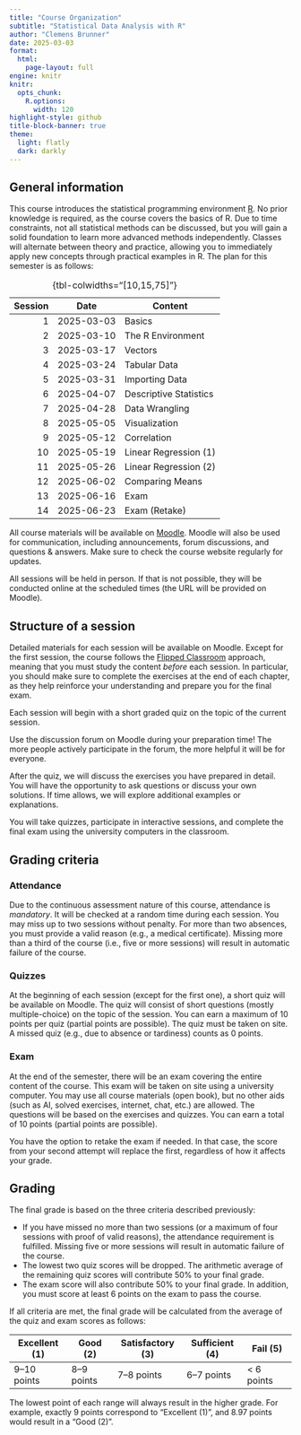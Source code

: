 ```yaml
---
title: "Course Organization"
subtitle: "Statistical Data Analysis with R"
author: "Clemens Brunner"
date: 2025-03-03
format:
  html:
    page-layout: full
engine: knitr
knitr:
  opts_chunk: 
    R.options:
      width: 120
highlight-style: github
title-block-banner: true
theme:
  light: flatly
  dark: darkly
---
```


## General information

This course introduces the statistical programming environment [R](https://www.r-project.org). No prior knowledge is required, as the course covers the basics of R. Due to time constraints, not all statistical methods can be discussed, but you will gain a solid foundation to learn more advanced methods independently. Classes will alternate between theory and practice, allowing you to immediately apply new concepts through practical examples in R. The plan for this semester is as follows:

| Session | Date       | Content                |
|--------:|------------|------------------------|
| 1       | 2025-03-03 | Basics                 |
| 2       | 2025-03-10 | The R Environment      |
| 3       | 2025-03-17 | Vectors                |
| 4       | 2025-03-24 | Tabular Data           |
| 5       | 2025-03-31 | Importing Data         |
| 6       | 2025-04-07 | Descriptive Statistics |
| 7       | 2025-04-28 | Data Wrangling         |
| 8       | 2025-05-05 | Visualization          |
| 9       | 2025-05-12 | Correlation            |
| 10      | 2025-05-19 | Linear Regression (1)  |
| 11      | 2025-05-26 | Linear Regression (2)  |
| 12      | 2025-06-02 | Comparing Means        |
| 13      | 2025-06-16 | Exam                   |
| 14      | 2025-06-23 | Exam (Retake)          |

: {tbl-colwidths="[10,15,75]"}

All course materials will be available on [Moodle](https://moodle.uni-graz.at/login/index.php). Moodle will also be used for communication, including announcements, forum discussions, and questions & answers. Make sure to check the course website regularly for updates.

All sessions will be held in person. If that is not possible, they will be conducted online at the scheduled times (the URL will be provided on Moodle).


## Structure of a session

Detailed materials for each session will be available on Moodle. Except for the first session, the course follows the [Flipped Classroom](https://en.wikipedia.org/wiki/Flipped_classroom) approach, meaning that you must study the content *before* each session. In particular, you should make sure to complete the exercises at the end of each chapter, as they help reinforce your understanding and prepare you for the final exam.

Each session will begin with a short graded quiz on the topic of the current session. 

:::{.callout-tip}
Use the discussion forum on Moodle during your preparation time! The more people actively participate in the forum, the more helpful it will be for everyone.
:::

After the quiz, we will discuss the exercises you have prepared in detail. You will have the opportunity to ask questions or discuss your own solutions. If time allows, we will explore additional examples or explanations.

You will take quizzes, participate in interactive sessions, and complete the final exam using the university computers in the classroom.


## Grading criteria

### Attendance

Due to the continuous assessment nature of this course, attendance is *mandatory*. It will be checked at a random time during each session. You may miss up to two sessions without penalty. For more than two absences, you must provide a valid reason (e.g., a medical certificate). Missing more than a third of the course (i.e., five or more sessions) will result in automatic failure of the course.


### Quizzes

At the beginning of each session (except for the first one), a short quiz will be available on Moodle. The quiz will consist of short questions (mostly multiple-choice) on the topic of the session. You can earn a maximum of 10 points per quiz (partial points are possible). The quiz must be taken on site. A missed quiz (e.g., due to absence or tardiness) counts as 0 points.


### Exam

At the end of the semester, there will be an exam covering the entire content of the course. This exam will be taken on site using a university computer. You may use all course materials (open book), but no other aids (such as AI, solved exercises, internet, chat, etc.) are allowed. The questions will be based on the exercises and quizzes. You can earn a total of 10 points (partial points are possible).

You have the option to retake the exam if needed. In that case, the score from your second attempt will replace the first, regardless of how it affects your grade.


## Grading

The final grade is based on the three criteria described previously:

- If you have missed no more than two sessions (or a maximum of four sessions with proof of valid reasons), the attendance requirement is fulfilled. Missing five or more sessions will result in automatic failure of the course.
- The lowest two quiz scores will be dropped. The arithmetic average of the remaining quiz scores will contribute 50% to your final grade.
- The exam score will also contribute 50% to your final grade. In addition, you must score at least 6 points on the exam to pass the course.

If all criteria are met, the final grade will be calculated from the average of the quiz and exam scores as follows:

| Excellent (1) | Good (2)   | Satisfactory (3) | Sufficient (4) | Fail (5)    |
|---------------|------------|------------------|----------------|-------------|
| 9–10 points   | 8–9 points | 7–8 points       | 6–7 points     | \< 6 points |

The lowest point of each range will always result in the higher grade. For example, exactly 9 points correspond to "Excellent (1)", and 8.97 points would result in a "Good (2)".
